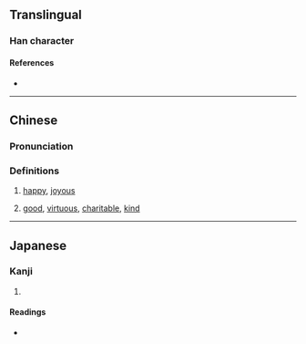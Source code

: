 {{character info/new}}
==Translingual==

===Han character===
{{Han char|rn=38|rad=女|as=10|sn=13|four=77401|canj=SUV|ids=⿱⿰𦣞巳女}}

====References====
* {{Han ref|kx=0266.340|dkj=06495|dj=0533.360|hdz=21064.060|uh=5A90|ud=23184|bh=DD47|bd=56647}}

----

==Chinese==
{{zh-forms}}

===Pronunciation===
{{zh-pron
|m=yí,xī
|c=hei1
|mc=y
|oc=y
|ma=
|cat=
}}

===Definitions===
{{zh-hanzi}}

# {{lb|zh|formal}} [[happy]], [[joyous]]
# [[good]], [[virtuous]], [[charitable]], [[kind]]

----

==Japanese==

===Kanji===
{{ja-kanji|grade=|rs=女10}}

# {{defn|lang=ja|sort=女10}}

====Readings====
* {{ja-readings|on=[[き]] (ki), [[い]] (i)|kun=[[つま]] (tsuma), [[たのしむ]] (tanoshimu)}}